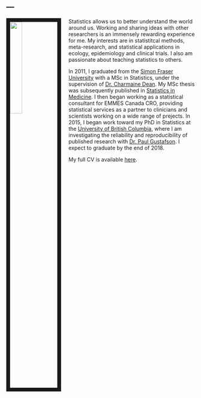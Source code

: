 ---
---

<link rel="stylesheet" href="styles.css" type="text/css">

<img src="images/harlan_2.jpg" style="width:25%; border:10px solid; margin-right: 20px" align="left">

Statistics allows us to better understand the world around us. Working and sharing ideas with other researchers is an immensely rewarding experience for me.  My interests are in statistitcal methods, meta-research, and statistical applications in ecology, epidemiology and clinical trials.  I also am passionate about teaching statistics to others.

In 2011, I graduated from the [Simon Fraser University](https://www.stat.sfu.ca/) with a MSc in Statistics, under the supervision of [Dr. Charmaine Dean](http://www.uwo.ca/sci/dean/). My MSc thesis was subsequently published in [Statistics in Medicine](https://onlinelibrary.wiley.com/doi/abs/10.1002/sim.6021).  I then began working as a statistical consultant for EMMES Canada CRO, providing statistical services as a partner to clinicians and scientists working on a wide range of prejects. In 2015, I began work toward my PhD in Statistics at the [University of British Columbia](https://www.stat.ubc.ca/), where I am investigating the reliability and reproducibility of published research with [Dr. Paul Gustafson](http://www.paulgstf.com/). I expect to graduate by the end of 2018.


My full CV is available [here](files/CVHarlanCampbell11.pdf).
